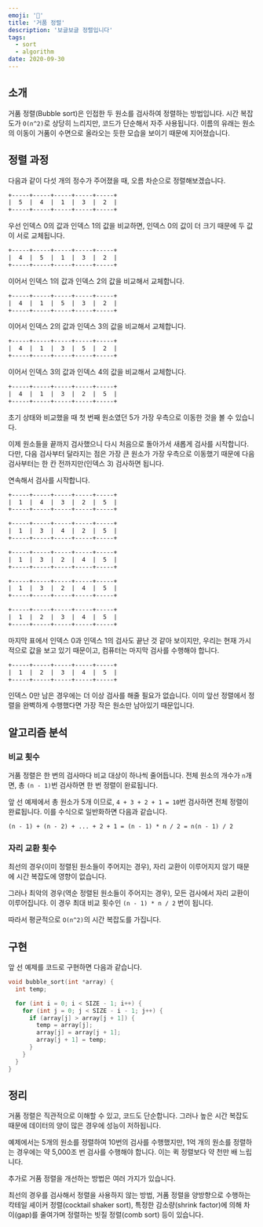```yaml
---
emoji: '🫧'
title: '거품 정렬'
description: '보글보글 정렬입니다'
tags:
  - sort
  - algorithm
date: 2020-09-30
---
```


## 소개

거품 정렬(Bubble sort)은 인접한 두 원소를 검사하여 정렬하는 방법입니다. 시간 복잡도가 `O(n^2)`로 상당히 느리지만, 코드가 단순해서 자주 사용됩니다. 이름의 유래는 원소의 이동이 거품이 수면으로 올라오는 듯한 모습을 보이기 때문에 지어졌습니다.

## 정렬 과정

다음과 같이 다섯 개의 정수가 주어졌을 때, 오름 차순으로 정렬해보겠습니다.

```txt
+-----+-----+-----+-----+-----+
|  5  |  4  |  1  |  3  |  2  |
+-----+-----+-----+-----+-----+
```

우선 인덱스 0의 값과 인덱스 1의 값을 비교하면, 인덱스 0의 값이 더 크기 때문에 두 값이 서로 교체됩니다.

```txt
+-----+-----+-----+-----+-----+
|  4  |  5  |  1  |  3  |  2  |
+-----+-----+-----+-----+-----+
```

이어서 인덱스 1의 값과 인덱스 2의 값을 비교해서 교체합니다.

```txt
+-----+-----+-----+-----+-----+
|  4  |  1  |  5  |  3  |  2  |
+-----+-----+-----+-----+-----+
```

이어서 인덱스 2의 값과 인덱스 3의 값을 비교해서 교체합니다.

```txt
+-----+-----+-----+-----+-----+
|  4  |  1  |  3  |  5  |  2  |
+-----+-----+-----+-----+-----+
```

이어서 인덱스 3의 값과 인덱스 4의 값을 비교해서 교체합니다.

```txt
+-----+-----+-----+-----+-----+
|  4  |  1  |  3  |  2  |  5  |
+-----+-----+-----+-----+-----+
```

초기 상태와 비교했을 때 첫 번째 원소였던 5가 가장 우측으로 이동한 것을 볼 수 있습니다.

이제 원소들을 끝까지 검사했으니 다시 처음으로 돌아가서 새롭게 검사를 시작합니다. 다만, 다음 검사부터 달라지는 점은 가장 큰 원소가 가장 우측으로 이동했기 때문에 다음 검사부터는 한 칸 전까지만(인덱스 3) 검사하면 됩니다.

연속해서 검사를 시작합니다.

```txt
+-----+-----+-----+-----+-----+
|  1  |  4  |  3  |  2  |  5  |
+-----+-----+-----+-----+-----+
```

```txt
+-----+-----+-----+-----+-----+
|  1  |  3  |  4  |  2  |  5  |
+-----+-----+-----+-----+-----+
```

```txt
+-----+-----+-----+-----+-----+
|  1  |  3  |  2  |  4  |  5  |
+-----+-----+-----+-----+-----+
```

```txt
+-----+-----+-----+-----+-----+
|  1  |  3  |  2  |  4  |  5  |
+-----+-----+-----+-----+-----+
```

```txt
+-----+-----+-----+-----+-----+
|  1  |  2  |  3  |  4  |  5  |
+-----+-----+-----+-----+-----+
```

마지막 표에서 인덱스 0과 인덱스 1의 검사도 끝난 것 같아 보이지만, 우리는 현재 가시적으로 값을 보고 있기 때문이고, 컴퓨터는 마지막 검사를 수행해야 합니다.

```txt
+-----+-----+-----+-----+-----+
|  1  |  2  |  3  |  4  |  5  |
+-----+-----+-----+-----+-----+
```

인덱스 0만 남은 경우에는 더 이상 검사를 해줄 필요가 없습니다. 이미 앞선 정렬에서 정렬을 완벽하게 수행했다면 가장 작은 원소만 남아있기 때문입니다.

## 알고리즘 분석

### 비교 횟수

거품 정렬은 한 번의 검사마다 비교 대상이 하나씩 줄어듭니다. 전체 원소의 개수가 `n`개면, 총 `(n - 1)`번 검사하면 한 번 정렬이 완료됩니다.

앞 선 예제에서 총 원소가 5개 이므로, `4 + 3 + 2 + 1 = 10`번 검사하면 전체 정렬이 완료됩니다. 이를 수식으로 일반화하면 다음과 같습니다.

```txt
(n - 1) + (n - 2) + ... + 2 + 1 = (n - 1) * n / 2 = n(n - 1) / 2
```

### 자리 교환 횟수

최선의 경우(이미 정렬된 원소들이 주어지는 경우), 자리 교환이 이루어지지 않기 때문에 시간 복잡도에 영향이 없습니다.

그러나 최악의 경우(역순 정렬된 원소들이 주어지는 경우), 모든 검사에서 자리 교환이 이루어집니다. 이 경우 최대 비교 횟수인 `(n - 1) * n / 2` 번이 됩니다.

따라서 평균적으로 `O(n^2)`의 시간 복잡도를 가집니다.

## 구현

앞 선 예제를 코드로 구현하면 다음과 같습니다.

```c
void bubble_sort(int *array) {
  int temp;

  for (int i = 0; i < SIZE - 1; i++) {
    for (int j = 0; j < SIZE - i - 1; j++) {
      if (array[j] > array[j + 1]) {
        temp = array[j];
        array[j] = array[j + 1];
        array[j + 1] = temp;
      }
    }
  }
}
```

## 정리

거품 정렬은 직관적으로 이해할 수 있고, 코드도 단순합니다. 그러나 높은 시간 복잡도 때문에 데이터의 양이 많은 경우에 성능이 저하됩니다.

예제에서는 5개의 원소를 정렬하여 10번의 검사를 수행했지만, 1억 개의 원소를 정렬하는 경우에는 약 5,000조 번 검사를 수행해야 합니다. 이는 퀵 정렬보다 약 천만 배 느립니다.

추가로 거품 정렬을 개선하는 방법은 여러 가지가 있습니다.

최선의 경우를 검사해서 정렬을 사용하지 않는 방법, 거품 정렬을 양방향으로 수행하는 칵테일 셰이커 정렬(cocktail shaker sort), 특정한 감소량(shrink factor)에 의해 차이(gap)를 줄여가며 정렬하는 빗질 정렬(comb sort) 등이 있습니다.
